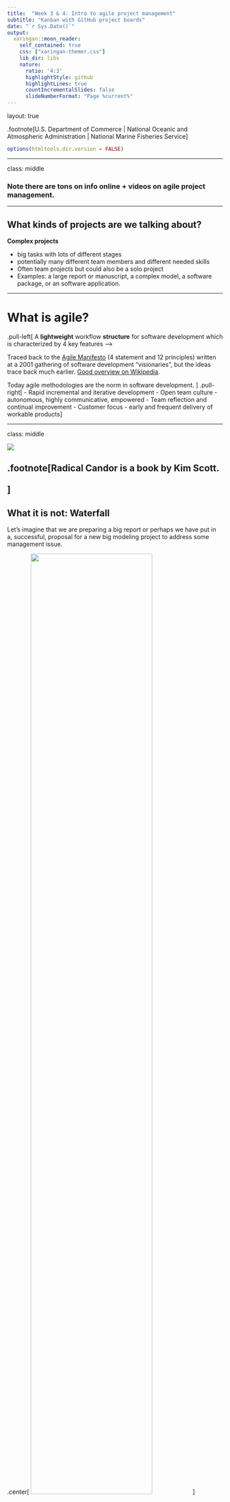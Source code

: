 ```yaml
---
title:  "Week 3 & 4: Intro to agile project management"
subtitle: "Kanban with GitHub project boards"
date: "`r Sys.Date()`"
output:
  xaringan::moon_reader:
    self_contained: true
    css: ["xaringan-themer.css"]
    lib_dir: libs
    nature:
      ratio: '4:3'
      highlightStyle: github
      highlightLines: true
      countIncrementalSlides: false
      slideNumberFormat: "Page %current%"
---
```

layout: true

.footnote[U.S. Department of Commerce | National Oceanic and Atmospheric Administration | National Marine Fisheries Service]


```r
options(htmltools.dir.version = FALSE)
```

---

class: middle

### Note there are tons on info online + videos on agile project management. 

---

## What kinds of projects are we talking about?

**Complex projects**

* big tasks with lots of different stages
* potentially many different team members and different needed skills 
* Often team projects but could also be a solo project
* Examples: a large report or manuscript, a complex model, a software package, or an software application.


---

# What is agile?


.pull-left[
A **lightweight** workflow **structure** for software development which is characterized by 4 key features -->

Traced back to the [Agile Manifesto](https://agilemanifesto.org/) (4 statement and 12 principles) written at a 2001 gathering of software development "visionaries", but the ideas trace back much earlier. [Good overview on Wikipedia](https://en.wikipedia.org/wiki/Agile_software_development). 

Today agile methodologies are the norm in software development.
]
.pull-right[
- Rapid incremental and iterative development
- Open team culture - autonomous, highly communicative, empowered
- Team reflection and continual improvement
- Customer focus - early and frequent delivery of workable products
]

---

class: middle

![](eli-images/agile-elements-w-text.png)

.footnote[Radical Candor is a book by Kim Scott.<br><br>]
---

## What it is not: Waterfall

Let's imagine that we are preparing a big report or perhaps we have put in a, successful, proposal for a new big modeling project to address some management issue.

.center[
<img src="eli-images/agile-waterfall.png" width="75%">
]

---

<!--
A key feature of the 'Waterfall' approach is "Big Design Upfront": you have a fully fleshed out plan for the project from start to finish. The way we often get funding forces us into the "Big Design Upfront" paradigm, aka a detailed research proposal that lays out what we are going to do and how.
-->


# Originating Ideas

![](eli-images/agile-elements.png)


---

## Industrial quality control

A key element of agile methodologies is iterative cycles, similar to the Plan-Do-Check-Act (PDCA) cycle:

.center[
![](eli-images/PDCA-Multi-Loop.png)
]

This was popularized by the work of **William Edwards Deming**<sup>1</sup> on how to design workflow and organizational systems that improve quality control, though the ideas are traced back to the 1930-50s with work on industrial quality control systems (e.g., Walter A. Shewhart cycle) and earlier ideas on the scientific method.

.footnote[[1] Leading thinker in statistical quality control and industrial engineering in the 1950s to 1980s.<br><br>]
---

class: middle

.center[
<img src="eli-images/agile-deming.png" width="80%">
]

---

## Lean manufacturing

.pull-left[
<img src="eli-images/toyota-way.jpeg" width="80%">
]

.pull-right[
Lean manufacturing refers to a profound change in the structure and culture of manufacturing teams to a flat hierarchy with

* intense focus on empowering of and continual learning by individual team members
* systems (workflows) that are self-organizing, self-correcting, and spontaneously continually improving

The origin of these ideas is also credited to W. Edwards Deming, but adopted earliest in Japan where he visited to train Japanese engineers in quality control in the post-WWII period.
]


---

class: middle

.center[
<img src="eli-images/agile-toyota.png" width="75%">
]

---

## Rapid software application development theory

Lastly, agile is related to work in the 1980s on systems for rapid innovation for software application development  (Barry Boehm, James Martin, James Kerr). 

By definition, innovation is creating something novel so you can't write a plan to get to the "product" because you don't know what the product is. Because the customer (who you don't yet since you are developing something new) has never seen the product, the design process is organic and knowledge gained from the development process itself affects the design at each cycle.

* Rapid iterations with learning
* Working demos (prototypes)
* Tight collaboration with "customer"
* Team culture: autonomous teams where members plan their own work and work their own plans.

---

class: middle

.center[
<img src="eli-images/agile-innovation.png" width="75%">
]

---

## Experiential learning

In "experiential learning" (David A Kolb, 1970s-1980s), the activity is the teacher via explicit periods of reflection and experimentation (trying something to fix the identified problem). 

.center[
<img src="eli-images/Kolb-stages.jpeg" width="60%">
]

---

class: middle

![](eli-images/agile-elements-w-text.png)

---

class: middle

# Agile methodologies

---

## Kanban

.center[
<img src="eli-images/Kanban_board_example.jpeg" width="75%">
]

---

## Why use a Kanban board?

Visualize the flow of work so that we can improve it incrementally and organically--meaning no fixed framework. Just seeing your workflow helps you see the problems.

* transparency -- visual representation of the team's workflow

* iterative and incremental -- each task is a well-defined task (ca 1-2 days to move columns)

* "workable product" -- minimize work in progress and **finish tasks before taking on new tasks** "WIP limits"

* problems with task "flow" are addressed as they arise

* No "sprints", time-boxed tasks, or time targets.

.footnote[Atlassian has a nice Kanban video series: [intro](https://www.youtube.com/watch?v=iVaFVa7HYj4), [designing your Kanban board](https://www.youtube.com/watch?v=Bcid33tgq8A), [work in progress limits](https://www.youtube.com/watch?v=zEJn6eQO6FE), [writing kanban cards](https://www.youtube.com/watch?v=PxXdcQrPIUI) <br><br>]

---

## Kanban cards: aka the task card

Each project task lives on a card that gets edited as it moves. Team members can add comments and notes as it moves.

* a description
* deadline
* assigned team member(s)
* small: 1-2 days of work (not 1 hour)

---


![](eli-images/kanban-board-with-swimlanes.jpeg)

---

## Example: NWFSC OA Lab

@Paul McElhany, NWFSC

![](eli-images/github-pb-oa-example.png)

---

## Kanban with GitHub

Let's Kanban with GitHub! 

Note,

* Kanban boards are often physical boards. 
* Lots of different applications for online Kanban boards.
* Online versions allow you to link cards to "issues", e.g. GitHub issues.


